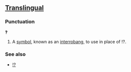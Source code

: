 ==[[Translingual]]==
===Punctuation===
'''‽'''

# A [[symbol]], known as an [[interrobang]], to use in place of !?.

===See also===
*[[!?]]
